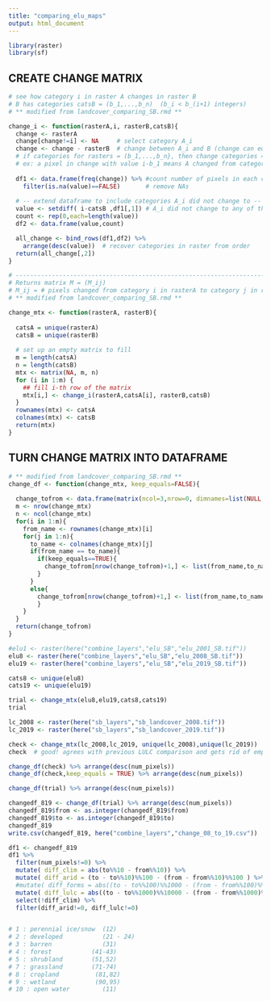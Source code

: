 ```yaml
---
title: "comparing_elu_maps"
output: html_document
---
```


```r
library(raster)
library(sf)

```


## CREATE CHANGE MATRIX

```r

# see how category i in raster A changes in raster B  
# B has categories catsB = (b_1,...,b_n)  (b_i < b_(i+1) integers)
# ** modified from landcover_comparing_SB.rmd **

change_i <- function(rasterA,i, rasterB,catsB){
  change <- rasterA
  change[change!=i] <- NA     # select category A_i
  change <- change - rasterB  # change between A_i and B (change can equal 0)
  # if categories for rasters = (b_1,...,b_n}, then change categories = (i-b_1,...,i-b_n)
  # ex: a pixel in change with value i-b_1 means A changed from category i to category b_1
  
  df1 <- data.frame(freq(change)) %>% #count number of pixels in each change category
    filter(is.na(value)==FALSE)       # remove NAs
  
  # -- extend dataframe to include categories A_i did not change to --
  value <- setdiff( i-catsB ,df1[,1]) # A_i did not change to any of these categories
  count <- rep(0,each=length(value))
  df2 <- data.frame(value,count)

  all_change <- bind_rows(df1,df2) %>% 
    arrange(desc(value))  # recover categories in raster from order
  return(all_change[,2])
}

# ------------------------------------------------------------------------------------
# Returns matrix M = (M_ij)
# M_ij = # pixels changed from category i in rasterA to category j in rasterB
# ** modified from landcover_comparing_SB.rmd **

change_mtx <- function(rasterA, rasterB){
  
  catsA = unique(rasterA)
  catsB = unique(rasterB)
  
  # set up an empty matrix to fill
  m = length(catsA)
  n = length(catsB)
  mtx <- matrix(NA, m, n) 
  for (i in 1:m) {
    ## fill i-th row of the matrix
    mtx[i,] <- change_i(rasterA,catsA[i], rasterB,catsB)
  } 
  rownames(mtx) <- catsA
  colnames(mtx) <- catsB
  return(mtx)
}

```


## TURN CHANGE MATRIX INTO DATAFRAME

```r
# ** modified from landcover_comparing_SB.rmd **
change_df <- function(change_mtx, keep_equals=FALSE){
  
  change_tofrom <- data.frame(matrix(ncol=3,nrow=0, dimnames=list(NULL, c("from", "to", "num_pixels"))))
  m <- nrow(change_mtx)
  n <- ncol(change_mtx)
  for(i in 1:m){
    from_name <- rownames(change_mtx)[i]
    for(j in 1:n){
      to_name <- colnames(change_mtx)[j]
      if(from_name == to_name){
        if(keep_equals==TRUE){
          change_tofrom[nrow(change_tofrom)+1,] <- list(from_name,to_name,change_mtx[i,j])    
        } 
      }
      else{
        change_tofrom[nrow(change_tofrom)+1,] <- list(from_name,to_name,change_mtx[i,j])    
        }
    }
  }
  return(change_tofrom)
}
```


```r
#elu1 <- raster(here("combine_layers","elu_SB","elu_2001_SB.tif"))
elu8 <- raster(here("combine_layers","elu_SB","elu_2008_SB.tif"))
elu19 <- raster(here("combine_layers","elu_SB","elu_2019_SB.tif"))

cats8 <- unique(elu8)
cats19 <- unique(elu19)
```


```r
trial <- change_mtx(elu8,elu19,cats8,cats19)
trial
```


```r
lc_2008 <- raster(here("sb_layers","sb_landcover_2008.tif"))
lc_2019 <- raster(here("sb_layers","sb_landcover_2019.tif"))

check <- change_mtx(lc_2008,lc_2019, unique(lc_2008),unique(lc_2019))
check  # good! agrees with previous LULC comparison and gets rid of empty categories
```

```r
change_df(check) %>% arrange(desc(num_pixels))
change_df(check,keep_equals = TRUE) %>% arrange(desc(num_pixels))
```

```r
change_df(trial) %>% arrange(desc(num_pixels))

```
```r
changedf_819 <- change_df(trial) %>% arrange(desc(num_pixels))
changedf_819$from <- as.integer(changedf_819$from)
changedf_819$to <- as.integer(changedf_819$to)
changedf_819
write.csv(changedf_819, here("combine_layers","change_08_to_19.csv"))
```


```r
df1 <- changedf_819
df1 %>%
  filter(num_pixels!=0) %>%
  mutate( diff_clim = abs(to%%10 - from%%10)) %>% 
  mutate( diff_arid = (to - to%%10)%%100 - (from - from%%10)%%100 ) %>% # negative => more arid
  #mutate( diff_forms = abs((to - to%%100)%%1000 - (from - from%%100)%%1000 )) # landform layer does not change over years
  mutate( diff_lulc = abs((to - to%%1000)%%10000 - (from - from%%1000)%%10000 )) %>% 
  select(!diff_clim) %>% 
  filter(diff_arid!=0, diff_lulc!=0)


# 1 : perennial ice/snow  (12)
# 2 : developed           (21 - 24)
# 3 : barren              (31)
# 4 : forest           (41-43)
# 5 : shrubland        (51,52)
# 7 : grassland        (71-74)
# 8 : cropland          (81,82)
# 9 : wetland           (90,95)
# 10 : open water         (11)
```

